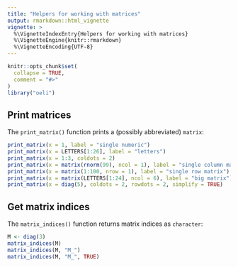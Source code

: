 ---
title: "Helpers for working with matrices"
output: rmarkdown::html_vignette
vignette: >
  %\VignetteIndexEntry{Helpers for working with matrices}
  %\VignetteEngine{knitr::rmarkdown}
  %\VignetteEncoding{UTF-8}
---

```{r, setup, include = FALSE}
knitr::opts_chunk$set(
  collapse = TRUE,
  comment = "#>"
)
library("oeli")
```

## Print matrices

The `print_matrix()` function prints a (possibly abbreviated) `matrix`:

```{r}
print_matrix(x = 1, label = "single numeric")
print_matrix(x = LETTERS[1:26], label = "letters")
print_matrix(x = 1:3, coldots = 2)
print_matrix(x = matrix(rnorm(99), ncol = 1), label = "single column matrix")
print_matrix(x = matrix(1:100, nrow = 1), label = "single row matrix")
print_matrix(x = matrix(LETTERS[1:24], ncol = 6), label = "big matrix")
print_matrix(x = diag(5), coldots = 2, rowdots = 2, simplify = TRUE)
```

## Get matrix indices

The `matrix_indices()` function returns matrix indices as `character`:

```{r}
M <- diag(3)
matrix_indices(M)
matrix_indices(M, "M_")
matrix_indices(M, "M_", TRUE)
```
